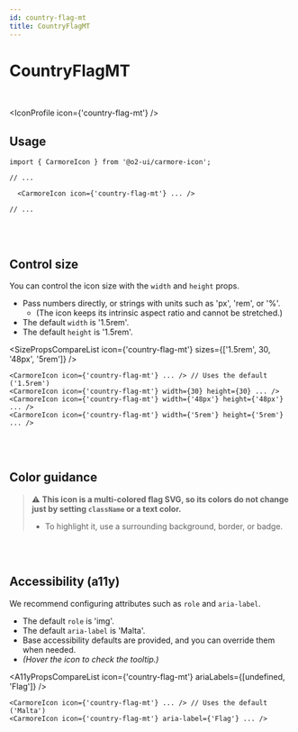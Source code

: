```yaml
---
id: country-flag-mt
title: CountryFlagMT
---
```




# CountryFlagMT

<br />

<IconProfile icon={'country-flag-mt'} />

## Usage

```tsx
import { CarmoreIcon } from '@o2-ui/carmore-icon';

// ...

  <CarmoreIcon icon={'country-flag-mt'} ... />

// ...
```

<br />
<br />

## Control size

You can control the icon size with the `width` and `height` props.

- Pass numbers directly, or strings with units such as 'px', 'rem', or '%'.
  - (The icon keeps its intrinsic aspect ratio and cannot be stretched.)
- The default `width` is '1.5rem'.
- The default `height` is '1.5rem'.

<SizePropsCompareList icon={'country-flag-mt'} sizes={['1.5rem', 30, '48px', '5rem']} />

```tsx
<CarmoreIcon icon={'country-flag-mt'} ... /> // Uses the default ('1.5rem')
<CarmoreIcon icon={'country-flag-mt'} width={30} height={30} ... />
<CarmoreIcon icon={'country-flag-mt'} width={'48px'} height={'48px'} ... />
<CarmoreIcon icon={'country-flag-mt'} width={'5rem'} height={'5rem'} ... />
```

<br />
<br />

## Color guidance

> ⚠️ <b>This icon is a multi-colored flag SVG, so its colors do not change just by setting `className` or a text color.</b>
>
> - To highlight it, use a surrounding background, border, or badge.

<br />
<br />

## Accessibility (a11y)

We recommend configuring attributes such as `role` and `aria-label`.

- The default `role` is 'img'.
- The default `aria-label` is 'Malta'.
- Base accessibility defaults are provided, and you can override them when needed.
- _(Hover the icon to check the tooltip.)_

<A11yPropsCompareList icon={'country-flag-mt'} ariaLabels={[undefined, 'Flag']} />

```tsx
<CarmoreIcon icon={'country-flag-mt'} ... /> // Uses the default ('Malta')
<CarmoreIcon icon={'country-flag-mt'} aria-label={'Flag'} ... />
```
